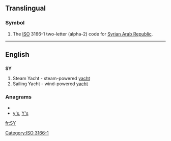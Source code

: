 {{also|sy|Sy|.sy}}
==Translingual==
===Symbol===
{{infl|mul|symbol}}
# The [[ISO]] 3166-1 two-letter (alpha-2) code for [[Syrian Arab Republic]].

[[Category:ISO 3166-1]]
----
==English==
==={{initialism}}===
'''SY'''
# Steam Yacht - steam-powered [[yacht]]
# Sailing Yacht - wind-powered [[yacht]]

===Anagrams===
* {{alphagram|sy}}
* [[y's#English|y's]], [[Y's#English|Y's]]


[[fr:SY]]